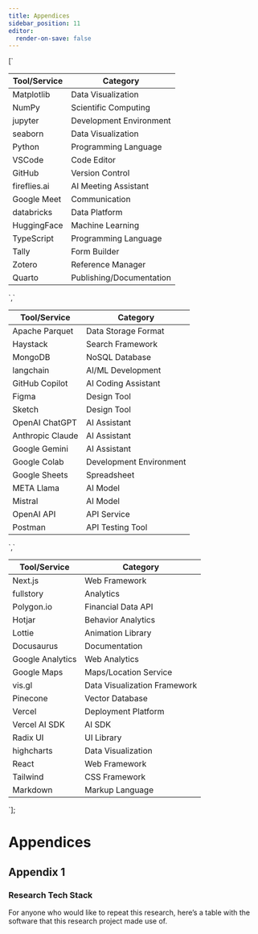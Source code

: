 ```yaml
---
title: Appendices
sidebar_position: 11
editor:
  render-on-save: false
---
```





[`
<table>
<thead>
<tr class="header">
<th>Tool/Service</th>
<th>Category</th>
</tr>
</thead>
<tbody>
<tr class="odd">
<td>Matplotlib</td>
<td>Data Visualization</td>
</tr>
<tr class="even">
<td>NumPy</td>
<td>Scientific Computing</td>
</tr>
<tr class="odd">
<td>jupyter</td>
<td>Development Environment</td>
</tr>
<tr class="even">
<td>seaborn</td>
<td>Data Visualization</td>
</tr>
<tr class="odd">
<td>Python</td>
<td>Programming Language</td>
</tr>
<tr class="even">
<td>VSCode</td>
<td>Code Editor</td>
</tr>
<tr class="odd">
<td>GitHub</td>
<td>Version Control</td>
</tr>
<tr class="even">
<td>fireflies.ai</td>
<td>AI Meeting Assistant</td>
</tr>
<tr class="odd">
<td>Google Meet</td>
<td>Communication</td>
</tr>
<tr class="even">
<td>databricks</td>
<td>Data Platform</td>
</tr>
<tr class="odd">
<td>HuggingFace</td>
<td>Machine Learning</td>
</tr>
<tr class="even">
<td>TypeScript</td>
<td>Programming Language</td>
</tr>
<tr class="odd">
<td>Tally</td>
<td>Form Builder</td>
</tr>
<tr class="even">
<td>Zotero</td>
<td>Reference Manager</td>
</tr>
<tr class="odd">
<td>Quarto</td>
<td>Publishing/Documentation</td>
</tr>
</tbody>
</table>
`,`
<table>
<thead>
<tr class="header">
<th>Tool/Service</th>
<th>Category</th>
</tr>
</thead>
<tbody>
<tr class="odd">
<td>Apache Parquet</td>
<td>Data Storage Format</td>
</tr>
<tr class="even">
<td>Haystack</td>
<td>Search Framework</td>
</tr>
<tr class="odd">
<td>MongoDB</td>
<td>NoSQL Database</td>
</tr>
<tr class="even">
<td>langchain</td>
<td>AI/ML Development</td>
</tr>
<tr class="odd">
<td>GitHub Copilot</td>
<td>AI Coding Assistant</td>
</tr>
<tr class="even">
<td>Figma</td>
<td>Design Tool</td>
</tr>
<tr class="odd">
<td>Sketch</td>
<td>Design Tool</td>
</tr>
<tr class="even">
<td>OpenAI ChatGPT</td>
<td>AI Assistant</td>
</tr>
<tr class="odd">
<td>Anthropic Claude</td>
<td>AI Assistant</td>
</tr>
<tr class="even">
<td>Google Gemini</td>
<td>AI Assistant</td>
</tr>
<tr class="odd">
<td>Google Colab</td>
<td>Development Environment</td>
</tr>
<tr class="even">
<td>Google Sheets</td>
<td>Spreadsheet</td>
</tr>
<tr class="odd">
<td>META Llama</td>
<td>AI Model</td>
</tr>
<tr class="even">
<td>Mistral</td>
<td>AI Model</td>
</tr>
<tr class="odd">
<td>OpenAI API</td>
<td>API Service</td>
</tr>
<tr class="even">
<td>Postman</td>
<td>API Testing Tool</td>
</tr>
</tbody>
</table>
`,`
<table>
<thead>
<tr class="header">
<th>Tool/Service</th>
<th>Category</th>
</tr>
</thead>
<tbody>
<tr class="odd">
<td>Next.js</td>
<td>Web Framework</td>
</tr>
<tr class="even">
<td>fullstory</td>
<td>Analytics</td>
</tr>
<tr class="odd">
<td>Polygon.io</td>
<td>Financial Data API</td>
</tr>
<tr class="even">
<td>Hotjar</td>
<td>Behavior Analytics</td>
</tr>
<tr class="odd">
<td>Lottie</td>
<td>Animation Library</td>
</tr>
<tr class="even">
<td>Docusaurus</td>
<td>Documentation</td>
</tr>
<tr class="odd">
<td>Google Analytics</td>
<td>Web Analytics</td>
</tr>
<tr class="even">
<td>Google Maps</td>
<td>Maps/Location Service</td>
</tr>
<tr class="odd">
<td>vis.gl</td>
<td>Data Visualization Framework</td>
</tr>
<tr class="even">
<td>Pinecone</td>
<td>Vector Database</td>
</tr>
<tr class="odd">
<td>Vercel</td>
<td>Deployment Platform</td>
</tr>
<tr class="even">
<td>Vercel AI SDK</td>
<td>AI SDK</td>
</tr>
<tr class="odd">
<td>Radix UI</td>
<td>UI Library</td>
</tr>
<tr class="even">
<td>highcharts</td>
<td>Data Visualization</td>
</tr>
<tr class="odd">
<td>React</td>
<td>Web Framework</td>
</tr>
<tr class="even">
<td>Tailwind</td>
<td>CSS Framework</td>
</tr>
<tr class="odd">
<td>Markdown</td>
<td>Markup Language</td>
</tr>
</tbody>
</table>
`];

# Appendices

## Appendix 1

### Research Tech Stack

For anyone who would like to repeat this research, here’s a table with
the software that this research project made use of.

<div dangerouslySetInnerHTML={{ __html: quartoRawHtml[0] }} />

<div dangerouslySetInnerHTML={{ __html: quartoRawHtml[1] }} />

<div dangerouslySetInnerHTML={{ __html: quartoRawHtml[2] }} />
